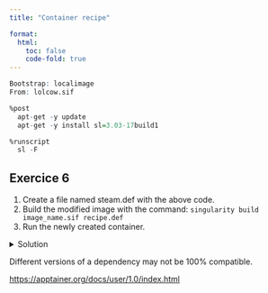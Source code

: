 ```yaml
---
title: "Container recipe"

format: 
  html:
    toc: false
    code-fold: true
---
```


```r
Bootstrap: localimage
From: lolcow.sif

%post
  apt-get -y update
  apt-get -y install sl=3.03-17build1

%runscript
  sl -F

```

::: {.callout-note icon=false}
## Exercice 6

1. Create a file named steam.def with the above code.
2. Build the modified image with the command: ``` singularity build image_name.sif recipe.def  ```
2. Run the newly created container.

<details>
  <summary>Solution</summary>
  ```bash
  vim steam.def
  apptainer build steam.sif steam.def
  singularity run steam.sif
  ```
</details>
:::



::: {.callout-tip title="Importance of version reference"}
Different versions of a dependency may not be 100% compatible.
:::


<https://apptainer.org/docs/user/1.0/index.html>
